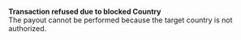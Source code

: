   
<Card title="008501" href="/development-resources/errors/codes/008501">  

 **Transaction refused due to blocked Country**  
 The payout cannot be performed because the target country is not authorized.  

</Card>